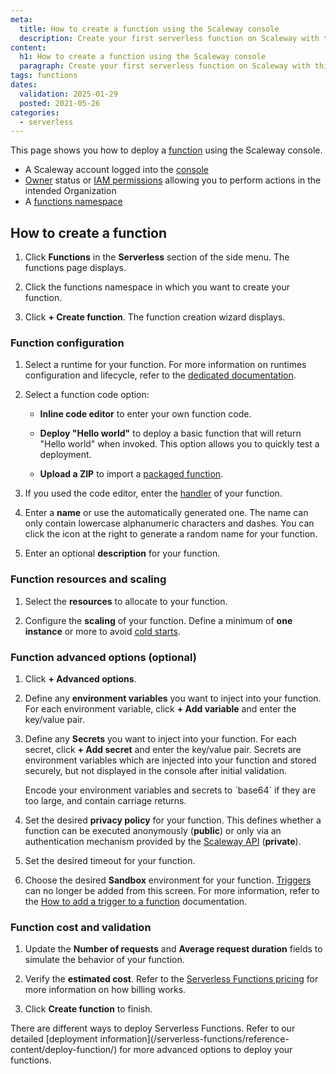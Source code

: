 ```yaml
---
meta:
  title: How to create a function using the Scaleway console
  description: Create your first serverless function on Scaleway with this comprehensive guide.
content:
  h1: How to create a function using the Scaleway console
  paragraph: Create your first serverless function on Scaleway with this comprehensive guide.
tags: functions 
dates:
  validation: 2025-01-29
  posted: 2021-05-26
categories:
  - serverless
---
```


This page shows you how to deploy a [function](/serverless-functions/concepts/#function) using the Scaleway console.

<Macro id="requirements" />

- A Scaleway account logged into the [console](https://console.scaleway.com)
- [Owner](/iam/concepts/#owner) status or [IAM permissions](/iam/concepts/#permission) allowing you to perform actions in the intended Organization
- A [functions namespace](/serverless-functions/how-to/create-manage-delete-functions-namespace/)

## How to create a function

1. Click **Functions** in the **Serverless** section of the side menu. The functions page displays.

2. Click the functions namespace in which you want to create your function.

3. Click **+ Create function**. The function creation wizard displays.

### Function configuration

1. Select a runtime for your function. For more information on runtimes configuration and lifecycle, refer to the [dedicated documentation](/serverless/functions/reference-content/functions-runtimes/).

2. Select a function code option:

    - **Inline code editor** to enter your own function code.
    
    - **Deploy "Hello world"** to deploy a basic function that will return "Hello world" when invoked. This option allows you to quickly test a deployment.

    - **Upload a ZIP** to import a [packaged function](/serverless-functions/how-to/package-function-dependencies-in-zip/).

3. If you used the code editor, enter the [handler](/serverless-functions/reference-content/functions-handlers/) of your function.

4. Enter a **name** or use the automatically generated one. The name can only contain lowercase alphanumeric characters and dashes. You can click the icon at the right to generate a random name for your function.

5. Enter an optional **description** for your function.

### Function resources and scaling

1. Select the **resources** to allocate to your function.

2. Configure the **scaling** of your function.
    <Message type="tip">
      Define a minimum of **one instance** or more to avoid [cold starts](/serverless/functions/concepts/#cold-start).
    </Message>

### Function advanced options (optional)

1. Click **+ Advanced options**.

2. Define any **environment variables** you want to inject into your function. For each environment variable, click **+ Add variable** and enter the key/value pair.

3. Define any **Secrets** you want to inject into your function. For each secret, click **+ Add secret** and enter the key/value pair. Secrets are environment variables which are injected into your function and stored securely, but not displayed in the console after initial validation.

    <Message type="note">
    Encode your environment variables and secrets to `base64` if they are too large, and contain carriage returns.
    </Message>

4. Set the desired **privacy policy** for your function. This defines whether a function can be executed anonymously (**public**) or only via an authentication mechanism provided by the [Scaleway API](https://www.scaleway.com/en/developers/api/serverless-functions/#authentication) (**private**).

5. Set the desired timeout for your function.

6. Choose the desired **Sandbox** environment for your function.
    <Message type="note">
      [Triggers](/serverless-functions/concepts/#trigger) can no longer be added from this screen. For more information, refer to the [How to add a trigger to a function](/serverless-functions/how-to/add-trigger-to-a-function/) documentation.
    </Message>

### Function cost and validation

1. Update the **Number of requests** and **Average request duration** fields to simulate the behavior of your function.

2. Verify the **estimated cost**. Refer to the [Serverless Functions pricing](/faq/serverless-functions/#how-am-i-billed-for-serverless-functions) for more information on how billing works.

3. Click **Create function** to finish.

<Message type="tip">
  There are different ways to deploy Serverless Functions. Refer to our detailed [deployment information](/serverless-functions/reference-content/deploy-function/) for more advanced options to deploy your functions.
</Message>
